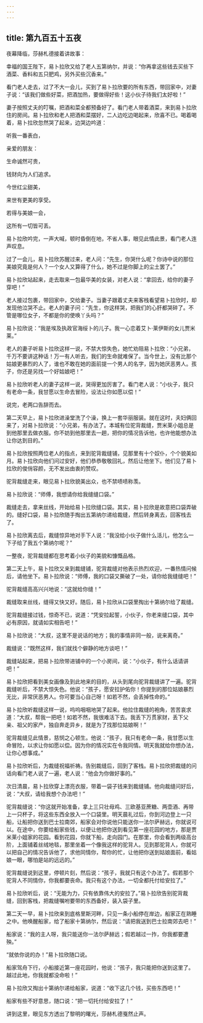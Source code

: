 ```yaml
---
---
---
```

title: 第九百五十五夜
---






夜幕降临，莎赫札德接着讲故事：





幸福的国王陛下，易卜拉欣又给了老人五第纳尔，并说：“你再拿这些钱去买些下酒菜、香料和五只肥鸡，另外买些沉香来。”

看门老人走去，过了不大一会儿，买到了易卜拉欣要的所有东西，带回家中，对妻子说：“该我们做些好菜，把酒加热，要做得好些！这小伙子待我们太好啦！”

妻子按照丈夫的叮嘱，把酒和菜全都预备好了。看门老人带着酒菜，来到易卜拉欣住的房间。易卜拉欣和老人把酒和菜摆好，二人边吃边喝起来，欣喜不已。喝着喝着，易卜拉欣忽然哭了起来，边哭边吟道：


听我一番表白，

亲爱的朋友：

生命诚然可贵，

钱财向为人们追求。

今世红尘甜美，

来世有更美的享受。

若得与美娘一会，

这所有一切皆可丢。



易卜拉欣吟完，一声大喊，顿时昏倒在地，不省人事，眼见此情此景，看门老人连声叹息。

过了一会儿，易卜拉欣苏醒过来，老人问：“先生，你哭什么呢？你诗中说的那位美娘究竟是何人？一个女人又算得了什么，她不过是你脚上的尘土罢了。”

易卜拉欣站起来，走去取来一包最华美的女装，对老人说：“拿回去，给你的妻子穿吧！”

老人接过包裹，带回家中，交给妻子。当妻子跟着丈夫来客栈看望易卜拉欣时，却发现他泣哭不止。老人的妻子问：“先生，你这样哭，把我们的心肝都哭碎了。不管是哪位女子，不都是你的使唤丫头吗？”

易卜拉欣说：“我是埃及执政官海绥卜的儿子。我一心恋着艾卜·莱伊斯的女儿贾米莱。”

老人的妻子听易卜拉欣这样一说，不禁大惊失色，她忙劝阻易卜拉欣：“小兄弟，千万不要讲这种话！万一有人听去，我们的生命就难保了。当今世上，没有比那个姑娘更暴烈的人了，谁也不敢在她的面前提一个男人的名字，因为她厌恶男人。孩子，你还是另找一个好姑娘吧！”

易卜拉欣听老人的妻子这样一说，哭得更加厉害了。看门老人说：“小伙子，我只有老命一条，我甘愿以生命去冒险，设法让你如愿以偿！”

说完，老两口告辞而去。

第二天早上，易卜拉欣进澡堂洗了个澡，换上一套华丽服装。就在这时，夫妇俩回来了，对易卜拉欣说：“小兄弟，有办法了。本城有位驼背裁缝，贾米莱小姐总是到他那里去做衣服。你不妨到他那里去一趟，把你的情况告诉他，也许他能想办法让你达到目的。”

易卜拉欣按照两位老人的指点，来到驼背裁缝铺，见那里有十个奴仆，个个貌美如月。易卜拉欣向他们问过安好，他们恭恭敬敬回礼，然后让他坐下。他们见了易卜拉欣的俊俏容颜，无不发出由衷的赞叹。

驼背裁缝走来，眼见易卜拉欣貌美出众，也不禁啧啧称羡。

易卜拉欣说：“师傅，我想请你给我缝缝口袋。”

裁缝走去，拿来丝线，开始给易卜拉欣缝口袋。其实，易卜拉欣是故意把口袋弄破的。缝好口袋，易卜拉欣随手掏出五第纳尔递给裁缝，然后转身离去，回客栈去了。

易卜拉欣离去后，裁缝惊异地对手下人说：“我没给小伙子做什么活儿，他怎么一下子给了我五个第纳尔呢？”

一整夜，驼背裁缝都在思考着小伙子的美貌和慷慨品格。

第二天上午，易卜拉欣又来到裁缝铺，驼背裁缝对他表示热烈欢迎，一番热情问候后，请他坐下。易卜拉欣说：“师傅，我的口袋又撕破了一处，请你给我缝缝吧！”

驼背裁缝高高兴兴地说：“这就给你缝！”

裁缝取来丝线，缝得又快又好。随后，易卜拉欣从口袋里掏出十第纳尔给了裁缝。

驼背裁缝接过钱，惊奇不已，说道：“凭安拉起誓，小伙子，你老来缝口袋，其中必有原因，就请如实相告吧！”

易卜拉欣说：“大叔，这里不是说话的地方；我的事情非同一般，说来离奇。”

裁缝说：“既然这样，我们就找个僻静的地方谈吧！”

裁缝站起来，把易卜拉欣带进铺中的一个小房间，说：“小伙子，有什么话请讲吧！”

易卜拉欣把看到美女画像及到此地来的目的，从头到尾向驼背裁缝讲了一遍。驼背裁缝听后，不禁大惊失色。他说：“孩子，愿安拉护佑你！你提到的那位姑娘暴烈无比，非常厌恶男人。你可要当心自己呀！如若不然，会丢掉性命的。”

易卜拉欣听裁缝这样一说，呜呜咽咽地哭了起来。他拉住裁缝的袍角，苦苦哀求道：“大叔，帮我一把吧！如若不然，我很难活下去。我丢下万贯家财，丢下父亲、祖父的家产，独自奔走异乡，就是为了找那位姑娘啊！”

驼背裁缝见此情景，慈悯之心顿生。他说：“孩子，我只有老命一条，我甘愿以生命冒险，以求让你如愿以偿。因为你的情况实在令我同情。明天我就给你想办法，让你心想事成。”

易卜拉欣听后，为裁缝祝福祈祷。告别裁缝后，回到了客栈。易卜拉欣把裁缝的问话向看门老人说了一遍，老人说：“他会为你做好事的。”

次日清晨，易卜拉欣穿上漂亮衣服，带着一袋子钱来到裁缝铺。他向裁缝问好后，说：“大叔，请给我想个办法吧！”

驼背裁缝说：“你这就开始准备，拿上三只壮母鸡、三欧基亚蔗糖、两壶酒、再带上一只杯子，将这些东西全放入一个口袋里。明天晨礼过后，你到河边登上一只船，让船把你送到巴士拉南郊，船家会对你说他只能送你一法尔萨赫远，你就说可以。在途中，你要给船家些钱，以便让他把你送到看见第一座花园的地方，那是贾米莱小姐家的花园。看到花园，你就下船，走向园门。在那里，你会看到两级高台阶，上面铺着丝绒地毯，那里坐着一个像我这样的驼背人。见到那驼背人，你就可以把自己的情况告诉他了，求他同情你，帮你的忙，让他把你送到姑娘面前，看姑娘一眼，哪怕是站的远远的。”

驼背裁缝说到这里，停顿片刻，然后说：“孩子，我就只有这个办法了。假若那个驼背人不同情你，你我都要丧命。我只有这个办法，一切全都托付给安拉了。”

易卜拉欣听后，说：“无能为力，只有依靠伟大的安拉了。”易卜拉欣告别驼背裁缝，回到客栈，把裁缝嘱咐要带的东西备好，装入袋子里。

第二天一早，易卜拉欣来到底格里斯河畔，只见一条小船停在岸边，船家正在熟睡之中。他唤醒船家，给了船家十第纳尔，然后说：“请把我送到巴士拉南郊去吧！”

船家说：“我的主人呀，我只能送你一法尔萨赫远；假若越过一拃，你我都要遭殃。”

“就依你说的办！”易卜拉欣随口说。

船家驾舟下行，小船接近第一座花园时，他说：“孩子，我只能把你送到这里了。越过此地，你我就都没命啦！”

易卜拉欣又掏出十第纳尔递给船家，说道：“收下这几个钱，买些东西吧！”

船家有些不好意思，随口说：“把一切托付给安拉了！”





讲到这里，眼见东方透出了黎明的曙光，莎赫札德戛然止声。